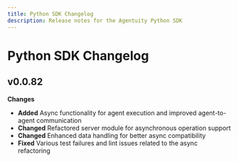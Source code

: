 ```yaml
---
title: Python SDK Changelog
description: Release notes for the Agentuity Python SDK
---
```


# Python SDK Changelog

## v0.0.82

**Changes**
- **Added** Async functionality for agent execution and improved agent-to-agent communication
- **Changed** Refactored server module for asynchronous operation support
- **Changed** Enhanced data handling for better async compatibility
- **Fixed** Various test failures and lint issues related to the async refactoring
